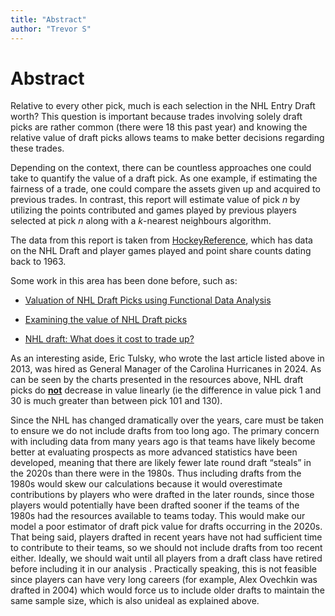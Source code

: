 ```yaml
---
title: "Abstract"
author: "Trevor S"
---
```


# Abstract

Relative to every other pick, much is each selection in the NHL Entry Draft worth? This question is important because trades involving solely draft picks are rather common (there were 18 this past year) and knowing the relative value of draft picks allows teams to make better decisions regarding these trades.

Depending on the context, there can be countless approaches one could take to quantify the value of a draft pick. As one example, if estimating the fairness of a trade, one could compare the assets given up and acquired to previous trades. In contrast, this report will estimate value of pick $n$ by utilizing the points contributed and games played by previous players selected at pick $n$ along with a $k$-nearest neighbours algorithm.

The data from this report is taken from [HockeyReference](https://www.hockey-reference.com/draft/), which has data on the NHL Draft and player games played and point share counts dating back to 1963.

Some work in this area has been done before, such as:

-   [Valuation of NHL Draft Picks using Functional Data Analysis](https://summit.sfu.ca/_flysystem/fedora/2023-02/etd22223.pdf)

-   [Examining the value of NHL Draft picks](https://soundofhockey.com/2022/06/06/examining-the-value-of-nhl-draft-picks/amp/)

-   [NHL draft: What does it cost to trade up?](https://www.broadstreethockey.com/post/nhl-draft-pick-value-trading-up/)

As an interesting aside, Eric Tulsky, who wrote the last article listed above in 2013, was hired as General Manager of the Carolina Hurricanes in 2024. As can be seen by the charts presented in the resources above, NHL draft picks do [**not**]{.underline} decrease in value linearly (ie the difference in value pick 1 and 30 is much greater than between pick 101 and 130).

Since the NHL has changed dramatically over the years, care must be taken to ensure we do not include drafts from too long ago. The primary concern with including data from many years ago is that teams have likely become better at evaluating prospects as more advanced statistics have been developed, meaning that there are likely fewer late round draft "steals" in the 2020s than there were in the 1980s. Thus including drafts from the 1980s would skew our calculations because it would overestimate contributions by players who were drafted in the later rounds, since those players would potentially have been drafted sooner if the teams of the 1980s had the resources available to teams today. This would make our model a poor estimator of draft pick value for drafts occurring in the 2020s. That being said, players drafted in recent years have not had sufficient time to contribute to their teams, so we should not include drafts from too recent either. Ideally, we should wait until all players from a draft class have retired before including it in our analysis . Practically speaking, this is not feasible since players can have very long careers (for example, Alex Ovechkin was drafted in 2004) which would force us to include older drafts to maintain the same sample size, which is also unideal as explained above.
